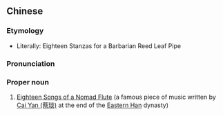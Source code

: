 ==Chinese==
{{zh-forms|type=2111}}

===Etymology===
* Literally: Eighteen Stanzas for a Barbarian Reed Leaf Pipe

===Pronunciation===
{{zh-pron
|m=hújiā shí bā pāi
|cat=pn
}}

===Proper noun===
{{zh-proper noun}}

# [[w:Eighteen Songs of a Nomad Flute|Eighteen Songs of a Nomad Flute]] (a famous piece of music written by [[w:Cai Wenji|Cai Yan (蔡琰)]] at the end of the [[w:Han Dynasty|Eastern Han]] dynasty)